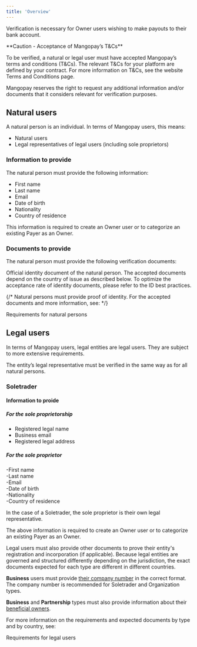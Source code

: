 ```yaml
---
title: 'Overview'
---
```


Verification is necessary for Owner users wishing to make payouts to their bank account.  

<Warning>  
**Caution - Acceptance of Mangopay’s T&Cs** 
  
To be verified, a natural or legal user must have accepted Mangopay’s terms and conditions (T&Cs). The relevant T&Cs for your platform are defined by your contract. For more information on T&Cs, see the website Terms and Conditions page.  
</Warning>  

Mangopay reserves the right to request any additional information and/or documents that it considers relevant for verification purposes.  

## Natural users  

A natural person is an individual. In terms of Mangopay users, this means:
- Natural users  
- Legal representatives of legal users (including sole proprietors)  

### Information to provide  

The natural person must provide the following information:  
- First name  
- Last name  
- Email  
- Date of birth  
- Nationality  
- Country of residence  

This information is required to create an Owner user or to categorize an existing Payer as an Owner.  

### Documents to provide  

The natural person must provide the following verification documents: 

<CardGroup cols={2}>  
    <Card title="Identity proof">  
    Official identity document of the natural person. The accepted documents depend on the country of issue as described below.  
    To optimize the acceptance rate of identity documents, please refer to the ID best practices.  
    </Card>  
</CardGroup>  

{/* Natural persons must provide proof of identity. For the accepted documents and more information, see:   */}

<Card title="Article" href="/concepts/users/verification/requirements-natural">Requirements for natural persons</Card>  

## Legal users  

In terms of Mangopay users, legal entities are legal users. They are subject to more extensive requirements.  

The entity’s legal representative must be verified in the same way as for all natural persons.  

### Soletrader

#### Information to proide

##### For the sole proprietorship  
- Registered legal name  
- Business email  
- Registered legal address  

##### For the sole proprietor  
-First name  
-Last name  
-Email  
-Date of birth  
-Nationality  
-Country of residence 

In the case of a Soletrader, the sole proprietor is their own legal representative.  

The above information is required to create an Owner user or to categorize an existing Payer as an Owner.  



Legal users must also provide other documents to prove their entity's registration and incorporation (if applicable). Because legal entities are governed and structured differently depending on the jurisdiction, the exact documents expected for each type are different in different countries.  

**Business** users must provide <a href="/concepts/users/verification/company-number">their company number</a> in the correct format. The company number is recommended for Soletrader and Organization types.  

**Business** and **Partnership** types must also provide information about their <a href="/concepts/users/verification/beneficial-owners">beneficial owners</a>.  

For more information on the requirements and expected documents by type and by country, see:   

<Card title="Article" href="/concepts/users/verification/requirements-legal">Requirements for legal users</Card>